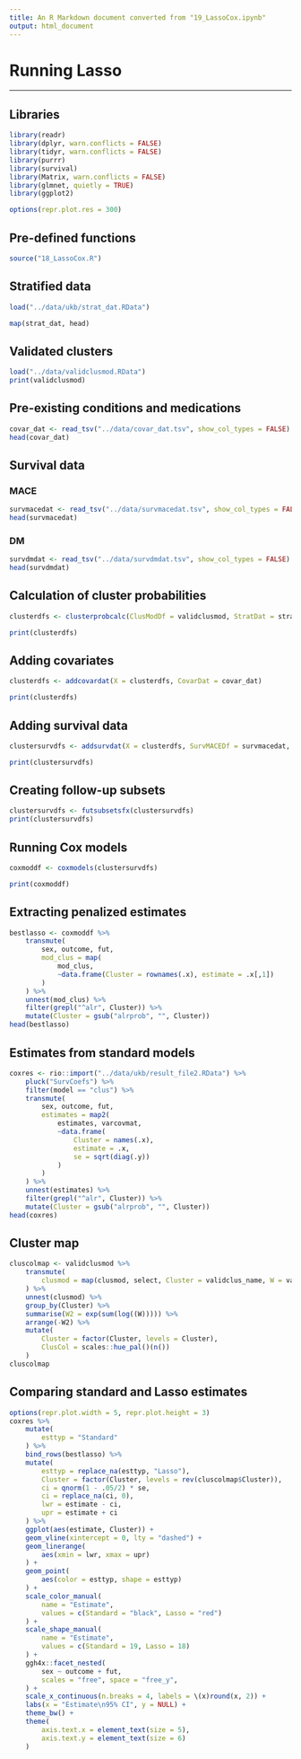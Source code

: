 ```yaml
---
title: An R Markdown document converted from "19_LassoCox.ipynb"
output: html_document
---
```


# Running Lasso

---

## Libraries

```r
library(readr)
library(dplyr, warn.conflicts = FALSE)
library(tidyr, warn.conflicts = FALSE)
library(purrr)
library(survival)
library(Matrix, warn.conflicts = FALSE)
library(glmnet, quietly = TRUE)
library(ggplot2)
```

```r
options(repr.plot.res = 300)
```

## Pre-defined functions

```r
source("18_LassoCox.R")
```

## Stratified data

```r
load("../data/ukb/strat_dat.RData")
```

```r
map(strat_dat, head)
```

## Validated clusters

```r
load("../data/validclusmod.RData")
print(validclusmod)
```

## Pre-existing conditions and medications

```r
covar_dat <- read_tsv("../data/covar_dat.tsv", show_col_types = FALSE)
head(covar_dat)
```

## Survival data

### MACE

```r
survmacedat <- read_tsv("../data/survmacedat.tsv", show_col_types = FALSE)
head(survmacedat)
```

### DM

```r
survdmdat <- read_tsv("../data/survdmdat.tsv", show_col_types = FALSE)
head(survdmdat)
```

## Calculation of cluster probabilities

```r
clusterdfs <- clusterprobcalc(ClusModDf = validclusmod, StratDat = strat_dat)
```

```r
print(clusterdfs)
```

## Adding covariates

```r
clusterdfs <- addcovardat(X = clusterdfs, CovarDat = covar_dat)
```

```r
print(clusterdfs)
```

## Adding survival data

```r
clustersurvdfs <- addsurvdat(X = clusterdfs, SurvMACEDf = survmacedat, SurvDMDf = survdmdat)
```

```r
print(clustersurvdfs)
```

## Creating follow-up subsets

```r
clustersurvdfs <- futsubsetsfx(clustersurvdfs)
print(clustersurvdfs)
```

## Running Cox models

```r
coxmoddf <- coxmodels(clustersurvdfs)
```

```r
print(coxmoddf)
```

## Extracting penalized estimates

```r
bestlasso <- coxmoddf %>%
    transmute(
        sex, outcome, fut,
        mod_clus = map(
            mod_clus, 
            ~data.frame(Cluster = rownames(.x), estimate = .x[,1])
        )
    ) %>%
    unnest(mod_clus) %>%
    filter(grepl("^alr", Cluster)) %>%
    mutate(Cluster = gsub("alrprob", "", Cluster))
head(bestlasso)
```

## Estimates from standard models

```r
coxres <- rio::import("../data/ukb/result_file2.RData") %>%
    pluck("SurvCoefs") %>%
    filter(model == "clus") %>%
    transmute(
        sex, outcome, fut,
        estimates = map2(
            estimates, varcovmat,
            ~data.frame(
                Cluster = names(.x),
                estimate = .x,
                se = sqrt(diag(.y))
            )
        )
    ) %>%
    unnest(estimates) %>%
    filter(grepl("^alr", Cluster)) %>%
    mutate(Cluster = gsub("alrprob", "", Cluster))
head(coxres)
```

## Cluster map

```r
cluscolmap <- validclusmod %>%
    transmute(
        clusmod = map(clusmod, select, Cluster = validclus_name, W = validclus_weights)
    ) %>%
    unnest(clusmod) %>%
    group_by(Cluster) %>%
    summarise(W2 = exp(sum(log((W))))) %>%
    arrange(-W2) %>%
    mutate(
        Cluster = factor(Cluster, levels = Cluster),
        ClusCol = scales::hue_pal()(n())
    )
cluscolmap
```

## Comparing standard and Lasso estimates

```r
options(repr.plot.width = 5, repr.plot.height = 3)
coxres %>%
    mutate(
        esttyp = "Standard"
    ) %>%
    bind_rows(bestlasso) %>%
    mutate(
        esttyp = replace_na(esttyp, "Lasso"),
        Cluster = factor(Cluster, levels = rev(cluscolmap$Cluster)),
        ci = qnorm(1 - .05/2) * se,
        ci = replace_na(ci, 0),
        lwr = estimate - ci,
        upr = estimate + ci
    ) %>%
    ggplot(aes(estimate, Cluster)) +
    geom_vline(xintercept = 0, lty = "dashed") +
    geom_linerange(
        aes(xmin = lwr, xmax = upr)
    ) +
    geom_point(
        aes(color = esttyp, shape = esttyp)
    ) +
    scale_color_manual(
        name = "Estimate",
        values = c(Standard = "black", Lasso = "red")
    ) +
    scale_shape_manual(
        name = "Estimate",
        values = c(Standard = 19, Lasso = 18)
    ) +
    ggh4x::facet_nested(
        sex ~ outcome + fut, 
        scales = "free", space = "free_y",
    ) +
    scale_x_continuous(n.breaks = 4, labels = \(x)round(x, 2)) +
    labs(x = "Estimate\n95% CI", y = NULL) +
    theme_bw() +
    theme(
        axis.text.x = element_text(size = 5),
        axis.text.y = element_text(size = 6)
    )
```

